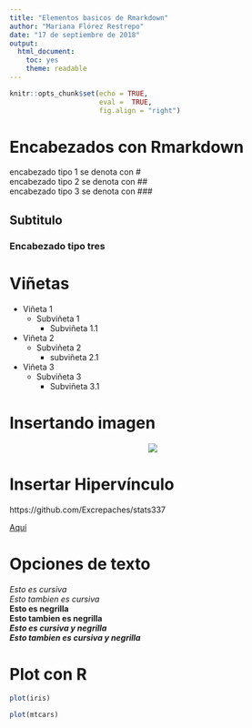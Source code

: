 ```yaml
---
title: "Elementos basicos de Rmarkdown"
author: "Mariana Flórez Restrepo"
date: "17 de septiembre de 2018"
output: 
  html_document:
    toc: yes 
    theme: readable  
---
```


```r
knitr::opts_chunk$set(echo = TRUE,
                      eval =  TRUE, 
                      fig.align = "right")
```

# Encabezados con Rmarkdown

encabezado tipo 1 se denota con #  
encabezado tipo 2 se denota con ##  
encabezado tipo 3 se denota con ###  

## Subtitulo

### Encabezado tipo tres

# Viñetas

  - Viñeta 1
    - Subviñeta 1
        - Subviñeta 1.1
        
  + Viñeta 2
      + Subviñeta 2
          + subviñeta 2.1

  * Viñeta 3
      * Subviñeta 3
          * Subviñeta 3.1
          
# Insertando imagen
<center>
![](36805434_10155645065337548_6628663090818842624_n.jpg)
        
</center>


# Insertar Hipervínculo

https://github.com/Excrepaches/stats337

[Aquí](https://github.com/Excrepaches/stats337)


# Opciones de texto

*Esto es cursiva*  
_Esto tambien es cursiva_  
**Esto es negrilla**  
__Esto tambien es negrilla__  
***Esto es cursiva y negrilla***  
___Esto tambien es cursiva y negrilla___  


# Plot con R

```r
plot(iris)
```

```r
plot(mtcars)
```


